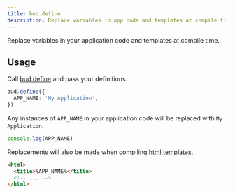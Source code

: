 ```yaml
---
title: bud.define
description: Replace variables in app code and templates at compile time
---
```



Replace variables in your application code and templates at compile time.

## Usage

Call [bud.define](/docs/bud.define) and pass your definitions.

```ts title=bud.config.js
bud.define({
  APP_NAME: 'My Application',
})
```

Any instances of `APP_NAME` in your application code will be replaced with `My Application`.

```ts title='src/app.js'
console.log(APP_NAME)
```

Replacements will also be made when compiling [html templates](/docs/bud.html).

```html title='public/index.html'
<html>
  <title>%APP_NAME%</title>
  <!-- ... -->
</html>
```
